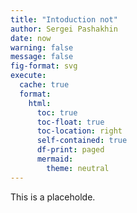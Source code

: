 ```yaml
---
title: "Intoduction not"
author: Sergei Pashakhin
date: now
warning: false
message: false
fig-format: svg
execute: 
  cache: true
  format:
    html:
      toc: true
      toc-float: true
      toc-location: right
      self-contained: true
      df-print: paged
      mermaid:
        theme: neutral
---
```


This is a placeholde.
